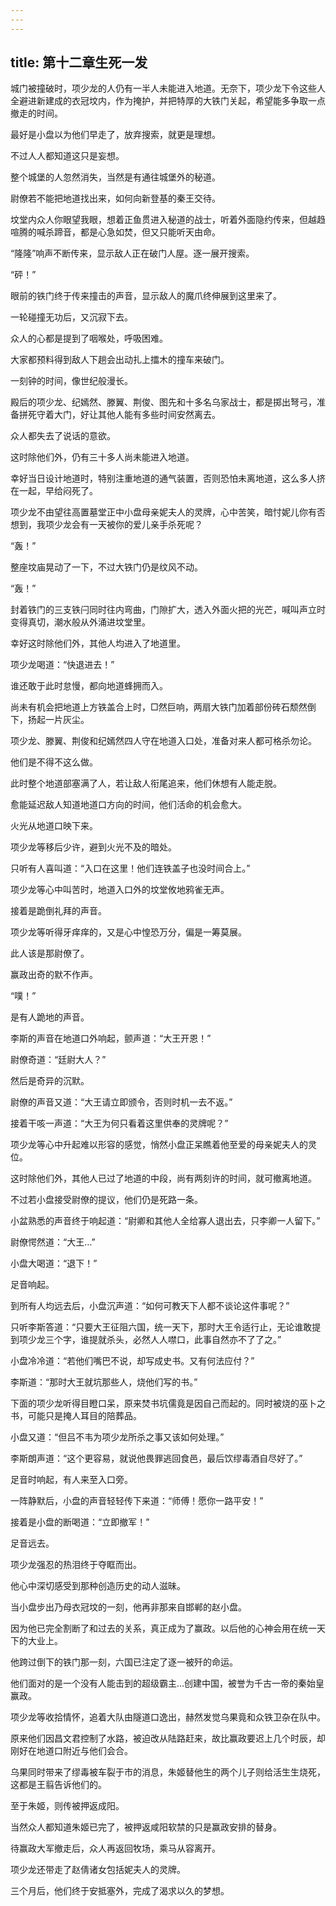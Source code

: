 ```yaml
---
---
---
```

title: 第十二章生死一发
---




城门被撞破时，项少龙的人仍有一半人未能进入地道。无奈下，项少龙下令这些人全避进新建成的衣冠坟内，作为掩护，并把特厚的大铁门关起，希望能多争取一点撤走的时间。

最好是小盘以为他们早走了，放弃搜索，就更是理想。

不过人人都知道这只是妄想。

整个城堡的人忽然消失，当然是有通往城堡外的秘道。

尉僚若不能把地道找出来，如何向新登基的秦王交待。

坟堂内众人你眼望我眼，想着正鱼贯进入秘道的战士，听着外面隐约传来，但越趋喧腾的喊杀蹄音，都是心急如焚，但又只能听天由命。

“隆隆”响声不断传来，显示敌人正在破门人屋。逐一展开搜索。

“砰！”

眼前的铁门终于传来撞击的声音，显示敌人的魔爪终伸展到这里来了。

一轮碰撞无功后，又沉寂下去。

众人的心都是提到了咽喉处，呼吸困难。

大家都预料得到敌人下趟会出动扎上擂木的撞车来破门。

一刻钟的时间，像世纪般漫长。

殿后的项少龙、纪嫣然、滕翼、荆俊、图先和十多名乌家战士，都是掷出弩弓，准备拼死守着大门，好让其他人能有多些时间安然离去。

众人都失去了说话的意欲。

这时除他们外，仍有三十多人尚未能进入地道。

幸好当日设计地道时，特别注重地道的通气装置，否则恐怕未离地道，这么多人挤在一起，早给闷死了。

项少龙不由望往高置墓堂正中小盘母亲妮夫人的灵牌，心中苦笑，暗忖妮儿你有否想到，我项少龙会有一天被你的爱儿亲手杀死呢？

“轰！”

整座坟庙晃动了一下，不过大铁门仍是纹风不动。

“轰！”

封着铁门的三支铁闩同时往内弯曲，门隙扩大，透入外面火把的光芒，喊叫声立时变得真切，潮水般从外涌进坟堂里。

幸好这时除他们外，其他人均进入了地道里。

项少龙喝道：“快退进去！”

谁还敢于此时怠慢，都向地道蜂拥而入。

尚未有机会把地道上方铁盖合上时，□然巨响，两扇大铁门加着部份砖石颓然倒下，扬起一片灰尘。

项少龙、滕翼、荆俊和纪嫣然四人守在地道入口处，准备对来人都可格杀勿论。

他们是不得不这么做。

此时整个地道部塞满了人，若让敌人衔尾追来，他们休想有人能走脱。

愈能延迟敌人知道地道口方向的时间，他们活命的机会愈大。

火光从地道口映下来。

项少龙等移后少许，避到火光不及的暗处。

只听有人喜叫道：“入口在这里！他们连铁盖子也没时间合上。”

项少龙等心中叫苦时，地道入口外的坟堂攸地鸦雀无声。

接着是跪倒礼拜的声音。

项少龙等听得牙痒痒的，又是心中惶恐万分，偏是一筹莫展。

此人该是那尉僚了。

赢政出奇的默不作声。

“噗！”

是有人跪地的声音。

李斯的声音在地道口外响起，颤声道：“大王开恩！”

尉僚奇道：“廷尉大人？”

然后是奇异的沉默。

尉僚的声音又道：“大王请立即颁令，否则时机一去不返。”

接着干咳一声道：“大王为何只看着这里供奉的灵牌呢？”

项少龙等心中升起难以形容的感觉，悄然小盘正呆瞧着他至爱的母亲妮夫人的灵位。

这时除他们外，其他人已过了地道的中段，尚有两刻许的时间，就可撤离地道。

不过若小盘接受尉僚的提议，他们仍是死路一条。

小盆熟悉的声音终于响起道：“尉卿和其他人全给寡人退出去，只李卿一人留下。”

尉僚愕然道：“大王…”

小盘大喝道：“退下！”

足音响起。

到所有人均远去后，小盘沉声道：“如何可教天下人都不谈论这件事呢？”

只听李斯答道：“只要大王征阻六国，统一天下，那时大王令适行止，无论谁敢提到项少龙三个字，谁提就杀头，必然人人噤口，此事自然亦不了了之。”

小盘冷冷道：“若他们嘴巴不说，却写成史书。又有何法应付？”

李斯道：“那时大王就坑那些人，烧他们写的书。”

下面的项少龙听得目瞪口呆，原来焚书坑儒竟是因自己而起的。同时被烧的巫卜之书，可能只是掩人耳目的陪葬品。

小盘又道：“但吕不韦为项少龙所杀之事又该如何处理。”

李斯朗声道：“这个更容易，就说他畏罪逃回食邑，最后饮缪毒酒自尽好了。”

足音时响起，有人来至入口旁。

一阵静默后，小盘的声音轻轻传下来道：“师傅！愿你一路平安！”

接着是小盘的断喝道：“立即撤军！”

足音远去。

项少龙强忍的热泪终于夺眶而出。

他心中深切感受到那种创造历史的动人滋昧。

当小盘步出乃母衣冠坟的一刻，他再非那来自邯郸的赵小盘。

因为他已完全割断了和过去的关系，真正成为了赢政。以后他的心神会用在统一天下的大业上。

他跨过倒下的铁门那一刻，六国已注定了逐一被歼的命运。

他们面对的是一个没有人能击到的超级霸主…创建中国，被誉为千古一帝的秦始皇赢政。

项少龙等收拾情怀，追着大队由隧道口逸出，赫然发觉乌果竟和众铁卫杂在队中。

原来他们因昌文君控制了水路，被迫改从陆路赶来，故比赢政要迟上几个时辰，却刚好在地道口附近与他们会合。

乌果同时带来了缪毒被车裂于市的消息，朱姬替他生的两个儿子则给活生生烧死，这都是王翦告诉他们的。

至于朱姬，则传被押返成阳。

当然众人都知道朱姬已完了，被押返咸阳软禁的只是赢政安排的替身。

待赢政大军撤走后，众人再返回牧场，乘马从容离开。

项少龙还带走了赵倩诸女包括妮夫人的灵牌。

三个月后，他们终于安抵塞外，完成了渴求以久的梦想。